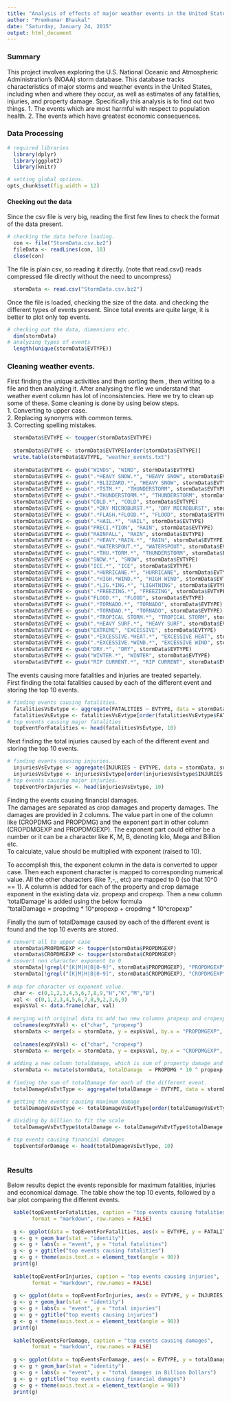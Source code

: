 ```yaml
---
title: "Analysis of effects of major weather events in the United States"
author: "Premkumar Bhaskal"
date: "Saturday, January 24, 2015"
output: html_document
---
```


###  Summary
This project involves exploring the U.S. National Oceanic and Atmospheric Administration's (NOAA) storm 
database. This database tracks characteristics of major storms and weather events in the United States,
including when and where they occur, as well as estimates of any fatalities, injuries, and property damage.
Specifically this analysis is to find out two things.
 1.  The events which are most harmful with respect to population health.
 2.  The events which have greatest economic consequences.

###  Data Processing
```r
# required libraries
  library(dplyr)
  library(ggplot2)
  library(knitr)
```


```r
# setting global options.
opts_chunk$set(fig.width = 12)
```

####  Checking out the data
Since the csv file is very big, reading the first few lines to check the format of the data present.
```r
# checking the data before loading.
  con <- file("StormData.csv.bz2")
  fileData <- readLines(con, 10)
  close(con)
```
  
The file is plain csv, so reading it directly. (note that read.csv() reads compressed file directly without 
the  need to uncompress)
```r
  stormData <- read.csv("StormData.csv.bz2")
```
  
Once the file is loaded, checking the size of the data. and checking the different types of events present.
Since total events are quite large, it is better to plot only top events.
```r
# checking out the data, dimensions etc.
  dim(stormData)
# analyzing types of events
  length(unique(stormData$EVTYPE))
```

### Cleaning weather events.
  First finding the unique activities and then sorting them , then writing to a file and then analyzing it.
  After analysing the file we understand that weather event column has lot of inconsistencies. Here we try
  to clean up some of these. Some cleaning is done by using below steps.  
  1. Converting to upper case.  
  2. Replacing synonyms with common terms.  
  3. Correcting spelling mistakes.  
```r
  stormData$EVTYPE <- toupper(stormData$EVTYPE)
  
  stormData$EVTYPE <- stormData$EVTYPE[order(stormData$EVTYPE)]
  write.table(stormData$EVTYPE, "weather_events.txt")
  
  stormData$EVTYPE <- gsub("WINDS", "WIND", stormData$EVTYPE)
  stormData$EVTYPE <- gsub(".*HEAVY SNOW.*", "HEAVY SNOW", stormData$EVTYPE)
  stormData$EVTYPE <- gsub(".*BLIZZARD.*", "HEAVY SNOW", stormData$EVTYPE)
  stormData$EVTYPE <- gsub(".*TSTM.*", "THUNDERSTORM", stormData$EVTYPE)
  stormData$EVTYPE <- gsub(".*THUNDERSTORM.*", "THUNDERSTORM", stormData$EVTYPE)
  stormData$EVTYPE <- gsub("COLD.*", "COLD", stormData$EVTYPE)
  stormData$EVTYPE <- gsub(".*DRY MICROBURST.*", "DRY MICROBURST", stormData$EVTYPE)
  stormData$EVTYPE <- gsub(".*FLASH.*FLOOD.*", "FLOOD", stormData$EVTYPE)
  stormData$EVTYPE <- gsub(".*HAIL.*", "HAIL", stormData$EVTYPE)
  stormData$EVTYPE <- gsub("PRECI.*TION", "RAIN", stormData$EVTYPE)
  stormData$EVTYPE <- gsub("RAINFALL", "RAIN", stormData$EVTYPE)
  stormData$EVTYPE <- gsub(".*HEAVY.*RAIN.*", "RAIN", stormData$EVTYPE)
  stormData$EVTYPE <- gsub(".*WATERSPOUT.*", "WATERSPOUT", stormData$EVTYPE)
  stormData$EVTYPE <- gsub(".*THU.*TORM.*", "THUNDERSTORM", stormData$EVTYPE)
  stormData$EVTYPE <- gsub("SNOW.*", "SNOW", stormData$EVTYPE)
  stormData$EVTYPE <- gsub("ICE.*", "ICE", stormData$EVTYPE)
  stormData$EVTYPE <- gsub(".*HURRICANE.*", "HURRICANE", stormData$EVTYPE)
  stormData$EVTYPE <- gsub(".*HIGH.*WIND.*", "HIGH WIND", stormData$EVTYPE)
  stormData$EVTYPE <- gsub(".*LIG.*ING.*", "LIGHTNING", stormData$EVTYPE)
  stormData$EVTYPE <- gsub(".*FREEZING.*", "FREEZING", stormData$EVTYPE)
  stormData$EVTYPE <- gsub("FLOOD.*", "FLOOD", stormData$EVTYPE)
  stormData$EVTYPE <- gsub(".*TORNADO.*", "TORNADO", stormData$EVTYPE)
  stormData$EVTYPE <- gsub(".*TORNDAO.*", "TORNADO", stormData$EVTYPE)
  stormData$EVTYPE <- gsub(".*TROPICAL STORM.*", "TROPICAL STORM", stormData$EVTYPE)
  stormData$EVTYPE <- gsub(".*HEAVY SURF.*", "HEAVY SURF", stormData$EVTYPE)
  stormData$EVTYPE <- gsub("EXTREME", "EXCESSIVE", stormData$EVTYPE)
  stormData$EVTYPE <- gsub(".*EXCESSIVE.*HEAT.*", "EXCESSIVE HEAT", stormData$EVTYPE)
  stormData$EVTYPE <- gsub(".*EXCESSIVE.*WIND.*", "EXCESSIVE WIND", stormData$EVTYPE)
  stormData$EVTYPE <- gsub("DRY.*", "DRY", stormData$EVTYPE)
  stormData$EVTYPE <- gsub("WINTER.*", "WINTER", stormData$EVTYPE)
  stormData$EVTYPE <- gsub("RIP CURRENT.*", "RIP CURRENT", stormData$EVTYPE)

```

The events causing more fatalities and injuries are treated separtely.  
First finding the total fatalities caused by each of the different event and storing the top 10 events.
```r
# finding events causing fatalities.
  fatalitiesVsEvtype <- aggregate(FATALITIES ~ EVTYPE, data = stormData, sum)
  fatalitiesVsEvtype <- fatalitiesVsEvtype[order(fatalitiesVsEvtype$FATALITIES, decreasing = TRUE), ]
# top events causing major fatalities
  topEventForFatalities <- head(fatalitiesVsEvtype, 10)
```

Next finding the total injuries caused by each of the different event and storing the top 10 events.
```r
# finding events causing injuries.
  injuriesVsEvtype <- aggregate(INJURIES ~ EVTYPE, data = stormData, sum)
  injuriesVsEvtype <- injuriesVsEvtype[order(injuriesVsEvtype$INJURIES, decreasing = TRUE),]
# top events causing major injuries.
  topEventForInjuries <- head(injuriesVsEvtype, 10)
```

Finding the events causing financial damages.  
The damages are separated as crop damages and property damages. The damages are provided in 2 columns.
The value part in one of the column like (CROPDMG and PROPDMG) and the exponent part in other column (CROPDMGEXP and PROPDMGEXP). The exponent part could either be a number or it can be a character like K, M, B, denoting kilo, Mega and Billion etc.  
To calculate, value should be multiplied with exponent (raised to 10).  

To accomplish this, the exponent column in the data is converted to upper case. Then each exponent character is mapped to corresponding numerical value. All the other characters (like ?,-,, etc) are mapped to 0 (so that 10^0 == 1). A column is added for each of the property and crop damage exponent in the existing data viz. propexp and cropexp. Then a new column 'totalDamage' is added using the below formula  
  "totalDamage = propdmg * 10^propexp + cropdmg * 10^cropexp"  

Finally the sum of totalDamage caused by each of the different event is found and the top 10 events are stored.
```r
# convert all to upper case
  stormData$PROPDMGEXP <- toupper(stormData$PROPDMGEXP)
  stormData$CROPDMGEXP <- toupper(stormData$CROPDMGEXP)
# convert non character exponent to 0
  stormData[!grepl("[K|M|H|B|0-9]", stormData$PROPDMGEXP), "PROPDMGEXP"] <- 0
  stormData[!grepl("[K|M|H|B|0-9]", stormData$CROPDMGEXP), "CROPDMGEXP"] <- 0
  
# map for character vs exponent value.
  char <- c(0,1,2,3,4,5,6,7,8,9,"H","K","M","B")  
  val <- c(0,1,2,3,4,5,6,7,8,9,2,3,6,9)
  expVsVal <- data.frame(char, val)
  
# merging with original data to add two new columns propexp and cropexp.
  colnames(expVsVal) <- c("char", "propexp")
  stormData <- merge(x = stormData, y = expVsVal, by.x = "PROPDMGEXP", by.y = "char")
  
  colnames(expVsVal) <- c("char", "cropexp")
  stormData <- merge(x = stormData, y = expVsVal, by.x = "CROPDMGEXP", by.y = "char")
  
# adding a new column totaldamage, which is sum of property damage and crop damage.
  stormData <- mutate(stormData, totalDamage  = PROPDMG * 10 ^ propexp + CROPDMG * 10 ^ cropexp)
  
# finding the sum of totalDamage for each of the different event.
  totalDamageVsEvtType <- aggregate(totalDamage ~ EVTYPE, data = stormData, sum)

# getting the events causing maximum damage
  totalDamageVsEvtType <- totalDamageVsEvtType[order(totalDamageVsEvtType$totalDamage, decreasing = TRUE), ]
  
# dividing by billion to fit the scale
  totalDamageVsEvtType$totalDamage <- totalDamageVsEvtType$totalDamage / 10^9

# top events causing financial damages
  topEventsForDamage <- head(totalDamageVsEvtType, 10)
  
```

###  Results
Below results depict the events reponsible for maximum fatalities, injuries and economical damage.
The table show the top 10 events, followed by a bar plot comparing the different events.
``` r
  kable(topEventForFatalities, caption = "top events causing fatalities", 
        format = "markdown", row.names = FALSE)
  
  g <- ggplot(data = topEventForFatalities, aes(x = EVTYPE, y = FATALITIES))
  g <- g + geom_bar(stat = "identity")
  g <- g + labs(x = "event", y = "total fatalities")
  g <- g + ggtitle("top events causing fatalities")
  g <- g + theme(axis.text.x = element_text(angle = 90))
  print(g)
  
  kable(topEventForInjuries, caption = "top events causing injuries",
        format = "markdown", row.names = FALSE)
  
  g <- ggplot(data = topEventForInjuries, aes(x = EVTYPE, y = INJURIES))
  g <- g + geom_bar(stat = "identity")
  g <- g + labs(x = "event", y = "total injuries")
  g <- g + ggtitle("top events causing injuries")
  g <- g + theme(axis.text.x = element_text(angle = 90))
  print(g)
  
  kable(topEventsForDamage, caption = "top events causing damages",
        format = "markdown", row.names = FALSE)
  
  g <- ggplot(data = topEventsForDamage, aes(x = EVTYPE, y = totalDamage))
  g <- g + geom_bar(stat = "identity")
  g <- g + labs(x = "event", y = "total damages in Billion Dollars")
  g <- g + ggtitle("top events causing financial damages")
  g <- g + theme(axis.text.x = element_text(angle = 90))
  print(g)
```


